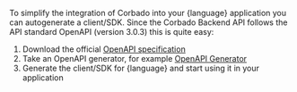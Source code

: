 To simplify the integration of Corbado into your {language} application you can autogenerate a client/SDK. Since the Corbado Backend API follows the API standard OpenAPI (version 3.0.3) this is quite easy:

1) Download the official [OpenAPI specification](https://api.corbado.com/docs/api/openapi/backend_api_public.yml)
2) Take an OpenAPI generator, for example [OpenAPI Generator](https://openapi-generator.tech/)
3) Generate the client/SDK for {language} and start using it in your application